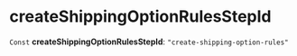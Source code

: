 
# createShippingOptionRulesStepId

 `Const` **createShippingOptionRulesStepId**: `"create-shipping-option-rules"`
